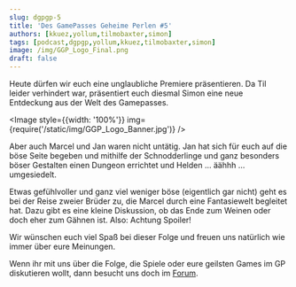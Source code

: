 ```yaml
---
slug: dgpgp-5
title: 'Des GamePasses Geheime Perlen #5'
authors: [kkuez,yollum,tilmobaxter,simon]
tags: [podcast,dgpgp,yollum,kkuez,tilmobaxter,simon]
image: /img/GGP_Logo_Final.png
draft: false
---
```



Heute dürfen wir euch eine unglaubliche Premiere präsentieren. Da Til leider verhindert war, präsentiert euch diesmal Simon eine neue Entdeckung aus der Welt des Gamepasses.

<Image style={{width: '100%'}} img={require('/static/img/GGP_Logo_Banner.jpg')} />

<!--truncate-->

Aber auch Marcel und Jan waren nicht untätig. Jan hat sich für euch auf die böse Seite begeben und mithilfe der Schnodderlinge und ganz besonders böser Gestalten einen Dungeon errichtet und Helden … äähhh … umgesiedelt.

Etwas gefühlvoller und ganz viel weniger böse (eigentlich gar nicht) geht es bei der Reise zweier Brüder zu, die Marcel durch eine Fantasiewelt begleitet hat. Dazu gibt es eine kleine Diskussion, ob das Ende zum Weinen oder doch eher zum Gähnen ist. Also: Achtung Spoiler!

Wir wünschen euch viel Spaß bei dieser Folge und freuen uns natürlich wie immer über eure Meinungen.

Wenn ihr mit uns über die Folge, die Spiele oder eure geilsten Games im GP diskutieren wollt, dann besucht uns doch im [Forum](https://community.wasted.de/t/des-gamepasses-geheime-perlen-5-brueder-unter-tage/2613).
<ReactPlayer
    width="100%"
    height="50px"
    controls
    url='https://m10z.picnotes.de/DesGamePassesGeheimePerlen/DesGamePassesGeheimePerlen_5.mp3'
/>
